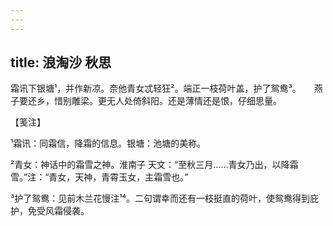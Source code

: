 ```yaml
---
---
---
```

title: 浪淘沙 秋思
---




霜讯下银塘¹，并作新凉。奈他青女忒轻狂²。端正一枝荷叶盖，护了鸳鸯³。　　燕子要还乡，惜别雕梁。更无人处倚斜阳。还是薄情还是恨，仔细思量。





【笺注】


¹霜讯：同霜信，降霜的信息。银塘：池塘的美称。

²青女：神话中的霜雪之神。淮南子 天文：“至秋三月……青女乃出，以降霜雪。”注：“青女，天神，青霄玉女，主霜雪也。”

³护了鸳鸯：见前木兰花慢注¹⁴。二句谓幸而还有一枝挺直的荷叶，使鸳鸯得到庇护，免受风霜侵袭。